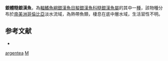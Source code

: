 {{Speciesbox
| status = NE
| status_system = IUCN3.1
| taxon = Membras argentea
| authority =  [[Schultz|Schultz]], 1948
| synonyms = *''Adenops argenteus'', Schultz, 1948
}}
'''銀體糙銀漢魚'''，為[[輻鰭魚綱|輻鰭魚綱]][[銀漢魚目|銀漢魚目]][[擬銀漢魚科|擬銀漢魚科]][[糙銀漢魚屬|糙銀漢魚屬]]的其中一[[種|種]]，該物種分布於[[南美洲|南美洲]][[哥倫比亞|哥倫比亞]]淡水流域，為熱帶魚類，棲息在底中層水域，生活習性不明。

==参考文献==
*{{FishBase_species|genus=Membras|species=argentea|year=2016|month=3}}

{{Taxonbar|from=Q6409888}}

[[Category:糙銀漢魚屬|argentea]]
[[Category:1948年描述的鱼类|M]]

{{魚類小作品}}
